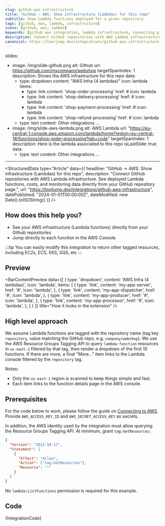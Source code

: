 ```yaml
---
slug: github-aws-infrastructure
title: "GitHub → AWS: Show infrastructure (Lambdas) for this repo"
subtitle: Show Lambda functions deployed for a given repository
tags: [github, aws, lambda, infrastructure]
icons: [github, aws, lambda]
keywords: [github aws integration, lambda infrastructure, connecting github aws, developer tool integration, repository infrastructure]
description: Connect GitHub repositories with AWS Lambda infrastructure. See deployed Lambda functions, costs, and monitoring data directly from your GitHub repository page.
canonical: https://tooljump.dev/integrations/github-aws-infrastructure
---
```

slides:
  - image: /img/slide-github.png
    alt: Github
    url: https://github.com/mycompany/webshop
    targetSpanIndex: 1
    description: Shows the AWS infrastructure for this repo
    data:
      - type: dropdown
        content: "AWS Infra (4 lambdas)"
        icon: lambda
        items:
          - type: link
            content: 'shop-order-processing'
            href: #
            icon: lambda
          - type: link
            content: 'shop-delivery-processing'
            href: #
            icon: lambda
          - type: link
            content: 'shop-payment-processing'
            href: #
            icon: lambda
          - type: link
            content: 'shop-refund-processing'
            href: #
            icon: lambda
      - type: text
        content: Other integrations ...
  - image: /img/slide-aws-lambda.png
    alt: AWS Lambda
    url: "https://eu-central-1.console.aws.amazon.com/lambda/home?region=eu-central-1#/functions/shop-order-processing?tab=code"
    targetSpanIndex: 1
    description: Here is the lambda associated to this repo
    isLastSlide: true
    data:
      - type: text
        content: Other integrations ...
---


<StructuredData 
  type="Article" 
  data={{
    headline: "GitHub → AWS: Show infrastructure (Lambdas) for this repo",
    description: "Connect GitHub repositories with AWS Lambda infrastructure. See deployed Lambda functions, costs, and monitoring data directly from your GitHub repository page.",
    url: "https://tooljump.dev/integrations/github-aws-infrastructure",
    datePublished: "2024-01-01T00:00:00Z",
    dateModified: new Date().toISOString()
  }} 
/>

<Slideshow slides={frontMatter.slides} />

## How does this help you?

* See your AWS infrastructure (Lambda functions) directly from your Github repositories
* Jump directly to each function in the AWS Console

:::tip
You can easily modify this integration to return other tagged resources, including EC2s, ECS, EKS, SQS, etc
:::

## Preview

<BarContentPreview data={[
    {
      type: 'dropdown',
      content: 'AWS Infra (4 lambdas)',
      icon: 'lambda',
      items: [
        {
          type: 'link',
          content: 'my-app-server',
          href: '#',
          icon: 'lambda',
        },
        {
          type: 'link',
          content: 'my-app-dispatcher',
          href: '#',
          icon: 'lambda',
        },
        {
          type: 'link',
          content: 'my-app-producer',
          href: '#',
          icon: 'lambda',
        },
        {
          type: 'link',
          content: 'my-app-processor',
          href: '#',
          icon: 'lambda',
        },
      ]
    }
  ]} title="How it looks in the extension" />

## High level approach
We assume Lambda functions are tagged with the repository name (tag key `repository`, value matching the GitHub repo, e.g. `company/webshop`). We use the AWS Resource Groups Tagging API to query `lambda:function` resources in `us-east-1` filtered by that tag, then render a dropdown of the first 10 functions. If there are more, a final "More…" item links to the Lambda console filtered by the `repository` tag.

Notes:
- Only the `us-east-1` region is scanned to keep things simple and fast.
- Each item links to the function details page in the AWS console.

## Prerequisites
For the code below to work, please follow the guide on [Connecting to AWS](/docs/recipes/connecting-to-aws). Provide `AWS_ACCESS_KEY_ID` and `AWS_SECRET_ACCESS_KEY` as secrets.

In addition, the AWS identity used by the integration must allow querying the Resource Groups Tagging API. At minimum, grant `tag:GetResources`:

```json
{
  "Version": "2012-10-17",
  "Statement": [
    {
      "Effect": "Allow",
      "Action": ["tag:GetResources"],
      "Resource": "*"
    }
  ]
}
```
No `lambda:ListFunctions` permission is required for this example.

## Code
<CodeBlock language="javascript" title="github.aws.infrastructure.integration.example.js">
{IntegrationCode}
</CodeBlock>
